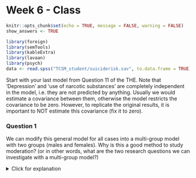 # Week 6 - Class

```{r include=FALSE}
knitr::opts_chunk$set(echo = TRUE, message = FALSE, warning = FALSE)
show_answers <- TRUE
```
```{r echo = FALSE, warning=FALSE, message=FALSE}
library(foreign)
library(semTools)
library(kableExtra)
library(lavaan)
library(psych)
data <- read.spss("TCSM_student/suiciderisk.sav", to.data.frame = TRUE)
```

Start with your last model from Question 11 of the THE. Note that ‘Depression’ and ‘use of narcotic substances’ are completely independent in the model, i.e. they are not predicted by anything. Usually we would estimate a covariance between them, otherwise the model restricts the covariance to be zero. However, to replicate the original results, it is important to NOT estimate this covariance (fix it to zero). 

### Question 1

We can modify this general model for all cases into a multi-group model
with two groups (males and females). Why is this a good method to study moderation? (or in other words, what are the two research questions we can investigate with a multi-group model?)

<details>
  <summary>Click for explanation</summary>
Because we can investigate 1) whether the model itself is different for boys and girls and 2) whether the size of regression coefficients differ
\details

### Question 2

Estimate a multi-group model, with gender as grouping variable. In case you forgot how to do this, see the first of the class exercise from week 4. Look at the fit of the model, what do you find?

<details>
  <summary>Click for explanation</summary>
```{r}
model <- "
suirisk ~ hopeless + depression + subabuse
hopeless ~ depression + selfesteem
selfesteem ~ depression
subabuse ~~ 0*depression
"

fit <- sem(model, data, 
                   group = "gender")
summary(fit, fit.measures = TRUE)
```

\details

### Question 3

Mehta et al. (1998) state that their model can be improved post-hoc by adding and removing a path to this model. Follow their procedure, and first add a path for both males and females, and secondly, remove a nonsignificant path.

<details>
  <summary>Click for explanation</summary>
```{r}
model_exploratory <- "
suirisk ~ depression + subabuse
hopeless ~ depression + selfesteem
selfesteem ~ depression
subabuse ~ hopeless
subabuse ~~ 0*depression
"

fit_exploratory <- sem(model_exploratory, data, 
                   group = "gender")
summary(fit_exploratory, fit.measures = TRUE)
```
\details

### Question 4

Evaluate the path coefficients of both males and females (tip: look at both the unstandardized and standardized coefficients). Can you explain how the two groups differ?

<details>
  <summary>Click for explanation</summary>
```{r}
summary(fit, fit.measures = FALSE, standardized = TRUE)
```
  

\details

### Question 5

We can test the difference between males and females more formally in two ways: 

1. By constraining the size of the regression coefficients to be equal in both groups and doing a test for nested models/
2. By computing (`:=`) a parameter for the difference between the two groups, and looking at its p-value, or a bootstrapped confidence interval. 

Why are these approaches both preferrable over just comparing regression coefficients by sight?

<details>
  <summary>Click for explanation</summary>
Even if we observe differences, we do not know whether they are significantly different. By constraining parameters to be equal, we can test two models. 1) the free model against 2) the constrained model. This is done using a Chi-square difference test. By computing a difference parameter, we can do a parameteric test or bootstrap confidence interval for the difference.
\details

### Question 6

Constrain the regression coefficients for males and females. Compare the unconstrained model to the model with constrained regression coefficients. What is your conclusion?

<details>
  <summary>Click for explanation</summary>
First, estimate the constrained model. We can use the `model` from the first exercise:

```{r}
fit_fix_reg <- sem(model, data,
                   group = "gender",
                   group.equal = "regressions")
summary(fit_fix_reg, fit.measures = TRUE)
```

Then, compare the two models. I like to use `semTools::compareFit()`:


```{r}
library(semTools)
compareFit(Free = fit,
           Constrained = fit_fix_reg)
```
  
The model gets significantly worse. This means the regression coefficients for males and females are not equal.
\details


### Specific differences

Just knowing that regression coefficients differ, is interesting in itself. Reflect here on the conclusion of Mehta et al. 1998. Do they test for significant moderation?

After doing this omnibus (overall) test, it is interesting to know which parameters, speciffically, differ. We can do this by computing new parameters for the difference between men and women. These new parameters will be tested using Z-tests and corresponding p-values. For a non-parametric test, you will have to bootstrap your analysis (see the explanation about bootstrapping indirect effects).

We use a similar approach to the one we used to compute indirect effects:

1. Label every path in your model
2. Define new parameters as the difference between corresponding parameters for men and women 

```{r}
model_diff <- "
suirisk ~ c(m1, f1)*hopeless + c(m2, f2)*depression + c(m3, f3)*subabuse
hopeless ~ c(m4, f4)*depression + c(m5, f5)*selfesteem
selfesteem ~ c(m6, f6)*depression
subabuse ~~ 0*depression

D1 := m1-f1
D2 := m2-f2
D3 := m3-f3
D4 := m4-f4
D5 := m5-f5
D6 := m6-f6
"
```

### Question 7

Fit this model, and inspect the results for the defined parameters. What are your conclusions?

<details>
  <summary>Click for explanation</summary>
```{r}
fit_dif <- sem(model_diff, data, 
                   group = "gender")
summary(fit_dif)
```

Only the effect of depression on suicide risk, and the effect of depression on selfesteem, are significantly different between the sexes.
\details

### Question 8

Is there anything we should consider when inspecting these p-values?

<details>
  <summary>Click for explanation</summary>
You should consider the potential risk of multiple testing, and whether the assumption of normality holds.
\details

### Results table

When you want to include your results in a paper, it's a lot of work to copy-paste everything. There are many ways to get R results directly into a paper, including writing the entire paper in R and automatically updating the results. I will show you a very basic way to make a table and export it to a spreadsheet. We will use the functions `parameterEstimates(fit, standardized = TRUE)` to get the unstandardized and standardized estimates, and then put them into a nice table:

```{r}
table_results <- parameterEstimates(fit, standardized = TRUE)
head(table_results)
```

Then, we take only the labeled parameters (which are the regression coefficients and difference parameters):

```{r}
table_results <- table_results[table_results$label != "", ]
table_results <- cbind(table_results[1:6, 1:3],
               Est_men = table_results[1:6, "std.all"],
               Est_women = table_results[7:12, "std.all"],
               p_diff = table_results[13:18, "pvalue"])
write.csv(table_results, "table_results.csv", row.names = FALSE)
```


### Question 9

Interpret the effect sizes (standardized estimates) for males and females. What are your conclusions?

### Question 10

Evaluate R-square for suicide risk for males and females. What do you find?


<details>
  <summary>Click for explanation</summary>

```{r}
summary(fit, rsquare = TRUE)
```
The R-square for suicide risk is .29 for males, and .12 for females. The model predicts suicide risk better for females.

\details

### Question 12

Calculate the total, direct and indirect effects (see practical week 5). The model we have made is a typical example of moderated mediation (i.e. the mediation effects are moderated by gender). In your own words, what are the differences in the mediation between males and females?

*Note: Because the paths are different for males and females, you should also calculate the total, direct and indirect effects (see practical week 5) for males and females separately.* 

<details>
  <summary>Click for explanation</summary>
The total effects of depression and substance use on suicide risk are higher for females than males, but the total effect for selfesteem and hopelessness are very similar. 
\details

### Question 13

Compare your conclusion in the previous question with that of Mehta and colleagues (1998). Are your conclusions any different? Why?

<details>
  <summary>Click for explanation</summary>
Should be different: They do not test moderation explicitly, and report differences in all paths between males and females. In fact, the paths leading to suicide risk are different for males and females, but the mediation of depression through hopelessness is similar.
\details


